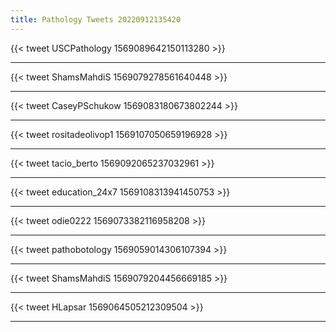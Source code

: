 ```yaml
---
title: Pathology Tweets 20220912135420 
---
```



{{< tweet USCPathology 1569089642150113280 >}}


---



{{< tweet ShamsMahdiS 1569079278561640448 >}}


---



{{< tweet CaseyPSchukow 1569083180673802244 >}}


---



{{< tweet rositadeolivop1 1569107050659196928 >}}


---



{{< tweet tacio_berto 1569092065237032961 >}}


---



{{< tweet education_24x7 1569108313941450753 >}}


---



{{< tweet odie0222 1569073382116958208 >}}


---



{{< tweet pathobotology 1569059014306107394 >}}


---



{{< tweet ShamsMahdiS 1569079204456669185 >}}


---



{{< tweet HLapsar 1569064505212309504 >}}


---



